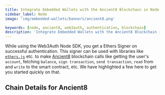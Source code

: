 ```yaml
---
title: Integrate Embedded Wallets with the Ancient8 Blockchain in Node
sidebar_label: Node
image: 'img/embedded-wallets/banners/ancient8.png'

keywords: [node, ancient8, web3auth, authentication, blockchain]
description: 'Integrate Embedded Wallets with the Ancient8 Blockchain in Node | Embedded Wallets'
---
```



While using the Web3Auth Node SDK, you get a Ethers Signer on successful authentication. This signer can be used with libraries like [`ethers.js`](https://docs.ethers.io/v5/getting-started/) etc. to make [Ancient8](https://ethereum.org/) blockchain calls like getting the user's `account`, fetching `balance`, `sign transaction`, `send transaction`, `read` from and `write` to the smart contract, etc. We have highlighted a few here to get you started quickly on that.

## Chain Details for Ancient8

<ChainDetailsAncient8 />

<EVMInteraction />
